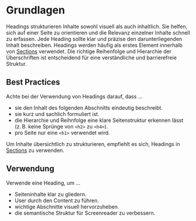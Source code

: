 # Grundlagen
Headings strukturieren Inhalte sowohl visuell als auch inhaltlich. Sie helfen, sich auf einer Seite zu orientieren und die Relevanz einzelner Inhalte schnell zu erfassen. Jede Heading sollte klar und präzise den darunterliegenden Inhalt beschreiben. Headings werden häufig als erstes Element innerhalb von [Sections](https://mittwald.github.io/flow/03-components/structure/section) verwendet. Die richtige Reihenfolge und Hierarchie der Überschriften ist entscheidend für eine verständliche und barrierefreie Struktur.

## Best Practices

Achte bei der Verwendung von Headings darauf, dass …
- sie den Inhalt des folgenden Abschnitts eindeutig beschreibt.
- sie kurz und sachlich formuliert ist.
- die Hierarchie und Reihnfolge eine klare Seitenstruktur erkennen lässt (z. B. keine Sprünge von `<h2>` zu `<h4>`).
- pro Seite nur eine `<h1>` verwendet wird.

Um Inhalte übersichtlich zu strukturieren, empfiehlt es sich, Headings in [Sections](https://mittwald.github.io/flow/03-components/structure/section) zu verwenden.

## Verwendung

Verwende eine Heading, um …
- Seiteninhalte klar zu gliedern.
- User durch den Content zu führen.
- wichtige Abschnitte visuell hervorzuheben.
- die semantische Struktur für Screenreader zu verbessern.

